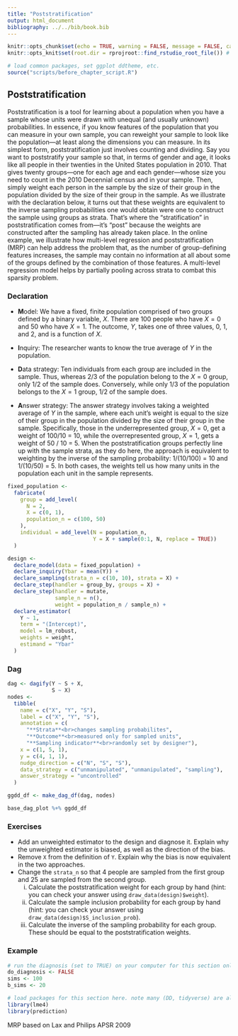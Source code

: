 ```yaml
---
title: "Poststratification"
output: html_document
bibliography: ../../bib/book.bib 
---
```


<!-- note do_bookdown is set in index.rmd, so we know if you're running just this .Rmd or compiling the book-->
```r
knitr::opts_chunk$set(echo = TRUE, warning = FALSE, message = FALSE, cache = FALSE, fig.width = 7, fig.height = 5)
knitr::opts_knit$set(root.dir = rprojroot::find_rstudio_root_file()) # files are all relative to RStudio project home
```

```r
# load common packages, set ggplot ddtheme, etc.
source("scripts/before_chapter_script.R")
```

<!-- start post here, do not edit above -->

## Poststratification

Poststratification is a tool for learning about a population when you have a sample whose units were drawn with unequal (and usually unknown) probabilities. In essence, if you know features of the population that you can measure in your own sample, you can reweight your sample to look like the population---at least along the dimensions you can measure. In its simplest form, poststratification just involves counting and dividing. Say you want to poststratify your sample so that, in terms of gender and age, it looks like all people in their twenties in the United States population in 2010. That gives twenty groups---one for each age and each gender---whose size you need to count in the 2010 Decennial census and in your sample. Then, simply weight each person in the sample by the size of their group in the population divided by the size of their group in the sample. As we illustrate with the declaration below, it turns out that these weights are equivalent to the inverse sampling probabilities one would obtain were one to construct the sample using groups as strata. That's where the "stratification" in poststratification comes from---it's "post" because the weights are constructed after the sampling has already taken place. In the online example, we illustrate how multi-level regression and poststratification (MRP) can help address the problem that, as the number of group-defining features increases, the sample may contain no information at all about some of the groups defined by the combination of those features. A multi-level regression model helps by partially pooling across strata to combat this sparsity problem.

### Declaration

<!-- 
JC comment: Original declaration doesn't have correlation between X and Y so this design works even if the estimator is just an intercept. Once I added the correlation, the design was biased. Don't quite understand the demeaning approach (doesn't appear to be using any population-level info?) so have just opted for a more conventional approach to poststratification that reweights to the population proportions. Have also called this poststratification since we are now only using MRP in the extended example. 

```r
fixed_population <- declare_model(N = 500, 
                                       X = sample(c("A", "B", "C"), N, replace = TRUE),
                                       Y = sample(1:7, N, replace = TRUE))()

design <- 
  declare_model(data = fixed_population) + 
  declare_inquiry(Ybar = mean(Y)) + 
  declare_sampling(strata_prob = c(0.2, 0.1, 0.3), strata = X) + 
  declare_step(B_demeaned = (X == "B") - mean(X == "B"),
               C_demeaned = (X == "C") - mean(X == "C"), mutate) + 
  declare_estimator(Y ~ B_demeaned + C_demeaned, term = "(Intercept)", model = lm_robust, inquiry = "Ybar")
```

-->

- **M**odel: We have a fixed, finite population comprised of two groups defined by a binary variable, $X$. There are 100 people who have $X = 0$ and 50 who have $X = 1$. The outcome, $Y$, takes one of three values, 0, 1, and 2, and is a function of $X$. 

- **I**nquiry: The researcher wants to know the true average of $Y$ in the population.

- **D**ata strategy: Ten individuals from each group are included in the sample. Thus, whereas 2/3 of the population belong to the $X = 0$ group, only 1/2 of the sample does. Conversely, while only 1/3 of the population belongs to the $X = 1$ group, 1/2 of the sample does.

- **A**nswer strategy: The answer strategy involves taking a weighted average of $Y$ in the sample, where each unit's weight is equal to the size of their group in the population divided by the size of their group in the sample. Specifically, those in the underrepresented group, $X = 0$, get a weight of 100/10 = 10, while the overrepresented group, $X = 1$, gets a weight of 50 / 10 = 5. When the poststratification groups perfectly line up with the sample strata, as they do here, the approach is equivalent to weighting by the inverse of the sampling probability: 1/(10/100) = 10 and 1/(10/50) = 5. In both cases, the weights tell us how many units in the population each unit in the sample represents. 

```r
fixed_population <-
  fabricate(
    group = add_level(
      N = 2,
      X = c(0, 1),
      population_n = c(100, 50)
    ),
    individual = add_level(N = population_n,
                           Y = X + sample(0:1, N, replace = TRUE))
  )

design <-
  declare_model(data = fixed_population) +
  declare_inquiry(Ybar = mean(Y)) +
  declare_sampling(strata_n = c(10, 10), strata = X) +
  declare_step(handler = group_by, groups = X) +
  declare_step(handler = mutate,
               sample_n = n(),
               weight = population_n / sample_n) +
  declare_estimator(
    Y ~ 1,
    term = "(Intercept)",
    model = lm_robust,
    weights = weight,
    estimand = "Ybar"
  )
```

### Dag

```r
dag <- dagify(Y ~ S + X,
              S ~ X)
nodes <-
  tibble(
    name = c("X", "Y", "S"),
    label = c("X", "Y", "S"),
    annotation = c(
      "**Strata**<br>changes sampling probabilites",
      "**Outcome**<br>measured only for sampled units",
      "**Sampling indicator**<br>randomly set by designer"),
    x = c(1, 5, 1),
    y = c(4, 1, 1),
    nudge_direction = c("N", "S", "S"),
    data_strategy = c("unmanipulated", "unmanipulated", "sampling"),
    answer_strategy = "uncontrolled"
  ) 

ggdd_df <- make_dag_df(dag, nodes)

base_dag_plot %+% ggdd_df
```

### Exercises

- Add an unweighted estimator to the design and diagnose it. Explain why the unweighted estimator is biased, as well as the direction of the bias.
- Remove `X` from the definition of `Y`. Explain why the bias is now equivalent in the two approaches.
- Change the `strata_n` so that 4 people are sampled from the first group and 25 are sampled from the second group. 
  i. Calculate the poststratification weight for each group by hand (hint: you can check your answer using `draw_data(design)$weight`).
  ii. Calculate the sample inclusion probability for each group by hand (hint: you can check your answer using `draw_data(design)$S_inclusion_prob`). 
  iii. Calculate the inverse of the sampling probability for each group. These should be equal to the poststratification weights.

### Example


<!-- make sure to rename the section title below -->

```r
# run the diagnosis (set to TRUE) on your computer for this section only before pushing to Github. no diagnosis will ever take place on github.
do_diagnosis <- FALSE
sims <- 100
b_sims <- 20
```

```r
# load packages for this section here. note many (DD, tidyverse) are already available, see scripts/package-list.R
library(lme4)
library(prediction)
```

MRP based on Lax and Philips APSR 2009

<!-- ```{r, echo = FALSE} -->
<!-- delaware_senate_districts_df <- read_rds("data/delaware.RDS") -->
<!-- kable(head(delaware_senate_districts_df, 5), booktabs = TRUE) -->
<!-- ``` -->

<!-- ```{r, eval = FALSE} -->

<!-- # US population -->
<!-- delaware_population_df <- fabricate( -->
<!--   data = delaware_senate_districts_df, -->
<!--   individuals = add_level( -->
<!--     N = population_size, -->
<!--     race_white = rbinom(N, 1, prob = prop_white), -->
<!--     race_black = rbinom(N, 1, prob = prop_black), -->
<!--     race_asian = rbinom(N, 1, prob = prop_black), -->
<!--     race_hispanic_other = rbinom(N, 1, prob = prop_hispanic_other), -->
<!--     pid_republican = rbinom(N, 1, prob = prop_republican), -->
<!--     pid_democrat = rbinom(N, 1, prob = prop_democrat) -->
<!--   ) -->
<!-- ) %>%  -->
<!--   select(-starts_with("prop_"), -population_size) -->

<!-- # population weights for MRP -->
<!-- mrp_weights <- delaware_population_df %>% -->
<!--   group_by(district, race_white, race_black, race_asian, race_hispanic_other, pid_republican, pid_democrat) %>%  -->
<!--   summarize(n_cell = n()) %>%  -->
<!--   group_by(district) %>%  -->
<!--   mutate(proportion_cell = n_cell/sum(n_cell)) %>%  -->
<!--   select(-n_cell) %>%  -->
<!--   ungroup  -->

<!-- delaware_population_df <- mrp_weights %>%  -->
<!--   select(district, proportion_cell) %>%  -->
<!--   right_join(delaware_population_df) -->

<!-- # Lax and Philips APSR 2009 -->
<!-- # Policies are coded dichotomously, 1 for the progay policy and 0 otherwise: Adoption (9 states allow second-parent adoption in all jurisdictions) -->

<!-- design <- -->
<!--   declare_model( -->
<!--     data = delaware_population_df,  -->

<!--     districts = modify_level(district_effect = rnorm(N)), -->

<!--     individuals = modify_level( -->
<!--       noise = rnorm(N, mean = district_effect), -->
<!--       policy_support = rbinom(N, 1, prob = pnorm( -->
<!--         0.25 + 0.2 * race_white - 0.1 * race_black - 0.2 * race_hispanic_other -  -->
<!--           0.1 * pid_democrat + 0.15 * pid_republican + noise)) -->
<!--     ) -->
<!--   ) +  -->

<!--   declare_inquiry(handler = function(data) { -->
<!--     data %>% -->
<!--       group_by(district) %>% -->
<!--       summarize(estimand = mean(policy_support)) %>% -->
<!--       ungroup %>%  -->
<!--       mutate(estimand_label = "mean_policy_support") -->
<!--   }) + -->

<!--   declare_sampling(n = 500) + -->

<!--   declare_estimator(handler = tidy_estimator(function(data) { -->
<!--     data %>% -->
<!--       group_by(district) %>% -->
<!--       summarize(estimate = mean(policy_support)) -->
<!--   }), label = "strata_means", inquiry = "mean_policy_support") +  -->

<!--   # this estimator owes code to https://timmastny.rbind.io/blog/multilevel-mrp-tidybayes-brms-stan/ -->
<!--   declare_estimator(handler = tidy_estimator(function(data) { -->

<!--     model_fit <- glmer( -->
<!--       formula = policy_support ~ race_white + race_black + race_asian + race_hispanic_other + -->
<!--         pid_democrat + pid_republican + (1 | district), -->
<!--       data = data, family = binomial(link = "logit")) -->

<!--     data %>% -->
<!--       mutate( -->
<!--         support_predicted = -->
<!--           prediction(model_fit, data = ., allow.new.levels = TRUE, type = "response"), -->
<!--         support_predicted_weighted = support_predicted * proportion_cell -->
<!--       ) %>% -->
<!--       group_by(district) %>% -->
<!--       summarize(estimate = sum(support_predicted_weighted)) -->

<!--   }), label = "mrp_mle", inquiry = "mean_policy_support") -->

<!-- dat <- draw_data(design) -->

<!-- draw_estimates(design) -->

<!-- sims <- simulate_design(design, sims = 3) -->

<!-- diag <- diagnose_design(design, sims = 100, diagnosands = declare_diagnosands(bias = mean(estimate - estimand)), add_grouping_variables = "state") -->
<!-- ``` -->







